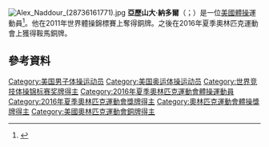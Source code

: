 {{blpsources|time=2015-11-22T01:09:36+00:00}}
{{expand|time=2015-11-22T01:09:36+00:00}}
[[File:Alex_Naddour_(28736161771).jpg|thumb]]
'''亞歷山大·納多爾'''（{{lang-en|Alexander Naddour}}；{{bd|1991年|3月4日}}）是一位[[美國|美國]][[體操|體操]]運動員<ref>{{cite web |url=http://usagym.org/pages/athletes/athleteListDetail.html?id=58769 |title=USA Gymnastics - Alexander Naddour |publisher=Usagym.org |date= |accessdate=2012-08-25 |archive-date=2012-07-11 |archive-url=https://web.archive.org/web/20120711113346/http://usagym.org/pages/athletes/athleteListDetail.html?id=58769 |dead-url=yes }}</ref>。他在2011年世界體操錦標賽上奪得銅牌。之後在2016年夏季奧林匹克運動會上獲得鞍馬銅牌。

==參考資料==
{{Reflist}}

{{DEFAULTSORT: Naddour}}
[[Category:美国男子体操运动员|Category:美国男子体操运动员]]
[[Category:美国奥运体操运动员|Category:美国奥运体操运动员]]
[[Category:世界竞技体操锦标赛奖牌得主|Category:世界竞技体操锦标赛奖牌得主]]
[[Category:2016年夏季奧林匹克運動會體操運動員|Category:2016年夏季奧林匹克運動會體操運動員]]
[[Category:2016年夏季奧林匹克運動會獎牌得主|Category:2016年夏季奧林匹克運動會獎牌得主]]
[[Category:奧林匹克運動會體操獎牌得主|Category:奧林匹克運動會體操獎牌得主]]
[[Category:美國奧林匹克運動會銅牌得主|Category:美國奧林匹克運動會銅牌得主]]